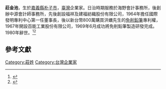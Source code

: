 '''莊金池'''，生於[[嘉義縣|嘉義縣]][[朴子市|朴子市]]，[[臺灣|臺灣]]企業家。日治時期服務於海野會計事務所，後創辦中源會計師事務所，先後創設福祥及建福紡織股份有限公司，1964年擔任國際發明專利中心第一任董事長，後以新台幣800萬購買洪蠣先生的[[免削鉛筆|免削鉛筆]]專利權，1967年開設百能工業股份有限公司，1969年6月成功將免削鉛筆製造研發完成。1980年辭世。<ref>{{Cite book | author = 李翼文 | title = 台灣文具史專訪篇 | location = 台北 | publisher = 台灣區教育用品工業同業公會 | date = 1996/12 | pages = 174-178  | accessdate = 2013-09-17 | url = http://www.tasi.org/history/history_01/pdf/chapter_28.pdf | language = 中文 }}</ref><ref>{{Cite web |url= http://www.crown.com.tw/Magcontent.aspx?arg0=629&arg1=255&arg2=871 |title= 皇冠讀樂網 |author= 郝廣才 |date=2006/07 |publisher= 皇冠文化集團 |language= 中文 |accessdate= 2013-09-17}}</ref>
[[Category:莊姓|Category:莊姓]]
[[Category:台灣企業家|Category:台灣企業家]]

==參考文獻==
{{reflist}}